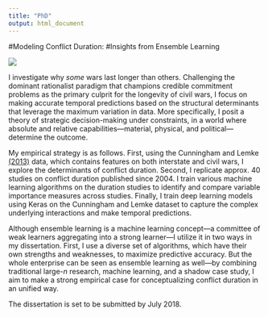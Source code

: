 ```yaml
---
title: "PhD"
output: html_document
---
```


#Modeling Conflict Duration:
#Insights from Ensemble Learning
\

![](/img/ensemble.png)

I investigate why *some* wars last longer than others. Challenging the dominant rationalist paradigm that champions credible commitment problems as the primary culprit for the longevity of civil wars, I focus on making accurate temporal predictions based on the structural determinants that leverage the maximum variation in data. More specifically, I posit a theory of strategic decision-making under constraints, in a world where absolute and relative capabilities---material, physical, and political---determine the outcome.

My empirical strategy is as follows. First, using the Cunningham and Lemke [(2013)](https://www.cambridge.org/core/journals/international-organization/article/combining-civil-and-interstate-wars/F58D663E5D6896BFFC84A1406713B849) data, which contains features on both interstate and civil wars, I explore the determinants of conflict duration. Second, I replicate approx. 40 studies on conflict duration published since 2004. I train various machine learning algorithms on the duration studies to identify and compare variable importance measures across studies. Finally, I train deep learning models using Keras on the Cunningham and Lemke dataset to capture the complex underlying interactions and make temporal predictions.

Although ensemble learning is a machine learning concept---a committee of weak learners aggregating into a strong learner---I utilize it in two ways in my dissertation. First, I use a diverse set of algorithms, which have their own strengths and weaknesses, to maximize predictive accuracy. But the whole enterprise can be seen as ensemble learning as well---by combining traditional large-*n* research, machine learning, and a shadow case study, I aim to make a strong empirical case for conceptualizing conflict duration in an unified way.

The dissertation is set to be submitted by July 2018.